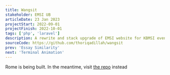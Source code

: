 ```yaml
---
title: Wangsit
stakeholder: EMSI UB
articleDate: 23 Jan 2023
projectStart: 2022-09-01
projectFinish: 2022-10-01
tags: ['php', 'laravel']
description: A rewrite and stack upgrade of EMSI website for KBMSI event registration from CI3 to Laravel and Livewire. Written with laravel for the backend and livewire for the dynamic form 
sourceCode: https://github.com/thoriqadillah/wangsit
prev: 'Essay Similarity'
next: 'Terminal Animation'
---
```


Rome is being built. In the meantime, visit [the repo](https://github.com/thoriqadillah/wangsit) instead
